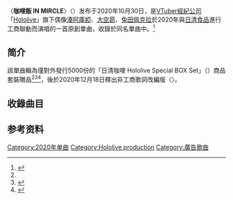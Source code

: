 {{noteTA
|G1=Music
}}
{{Infobox song
| name       = 咖哩飯 IN MIRCLE
| original_name = 「{{lang|ja|カレーメシ・イン・ミラクル}}」
| type       = single
| artist     = [[湊阿庫婭|湊阿庫婭]]、[[大空昴|大空昴]]、[[兔田佩克拉|兔田佩克拉]]
| cover      = Curry_Meshi_in_Miracle-CDcover.jpg
| released   = {{start date|2020|10|30}}<ref name="box">{{Cite web|url=https://www.nissin.com/jp/news/8995|script-title=ja:「日清カレーメシ ホロライブ 特別BOXセット」(10月14日予約受付開始)|website=日清食品グループ|date=2020-10-12|accessdate=2021-03-14|archive-date=2020-11-08|archive-url=https://web.archive.org/web/20201108183023/https://www.nissin.com/jp/news/8995|language=ja|dead-url=no}}</ref>
| format     = {{hlist|[[CD|CD]]|[[數位音樂下載|數位下載]]}}
| genre      = [[J-POP|J-POP]]<br/>[[角色歌曲|角色歌曲]]
| composer   = 烏屋茶房、{{lang|ja|篠崎あやと}}
| lyricist   = 烏屋茶房、{{lang|ja|篠崎あやと}}
| producer   = 
| length     = {{duration|m=4|s=24}}
| label      = [[日清食品控股|日清食品]]
| misc = {{External music video|{{youtube|3QJD9iekpDQ|〈咖哩飯 IN MIRCLE〉}}}}
}}

〈'''咖哩飯 IN MIRCLE'''〉（{{lang-ja|「カレーメシ・イン・ミラクル」}}）发布于2020年10月30日，是[[VTuber|VTuber]][[經紀公司|經紀公司]]「[[hololive_production|Hololive]]」旗下偶像[[湊阿庫婭|湊阿庫婭]]、[[大空昴|大空昴]]、[[兔田佩克拉|兔田佩克拉]]於2020年與[[日清食品控股|日清食品]]進行工商聯動而演唱的一首原創單曲，收錄於同名單曲中。<ref>{{Cite web|url=https://vgmdb.net/album/106670|script-title=en:TLMC-0006 Curry Meshi in Miracle|website=VGMdb|accessdate=2021-03-14|language=en|archive-date=2021-02-27|archive-url=https://web.archive.org/web/20210227035857/https://vgmdb.net/album/106670|dead-url=no}}</ref>

== 简介 ==
該單曲輯為僅對外發行5000份的「日清咖哩 Hololive Special BOX Set」（{{lang|ja|日清カレーメシ ホロライブ 特別BOXセット}}）商品套裝贈品<ref name="box"/><ref>{{Cite web|url=https://www.currymeshi.com/hololive/|script-title=ja:カレーメシ×ホロライブ おなかがへったらカレーメシでSHOW！|website=VGMdb|accessdate=2021-03-14|archive-date=2020-12-03|archive-url=https://web.archive.org/web/20201203163507/https://www.currymeshi.com/hololive/|language=ja|dead-url=no}}</ref><ref>{{Cite web|url=https://www.itmedia.co.jp/news/articles/2010/13/news074.html|script-title=ja:ホロライブの新曲CD付き「日清カレーメシ」発売　「カレーメシ・イン・ミラクル」収録|website=ITmedia NEWS|date=2020-10-13|accessdate=2021-03-14|archive-date=2020-10-25|archive-url=https://web.archive.org/web/20201025091810/https://www.itmedia.co.jp/news/articles/2010/13/news074.html|language=ja|dead-url=no}}</ref>，後於2020年12月18日釋出非工商歌詞改編版〈{{link-ja|Hacha-Mecha MIRCLE|Hacha-Mecha ミラクル}}〉。

==收錄曲目==
{{tracklist
| headline = 數位下載
| total_length = 22:10

| title1 = カレーメシ・イン・ミラクル
| length1 = 4:24

| title2 = カレーメシ・イン・ミラクル -篠崎あやと Remix-
| length2 = 3:59
| longnote2 = 編曲家重新混音的再製版本

| title3 = カレーメシ・イン・ミラクル -ロイド's 五分計 Remix-
| length3 = 5:00
| longnote3 = 設計給當熱水倒進泡飯中，軟化至可以享用所需時間的五分鐘加長版

| title4 = カレーメシ・イン・ミラクル -インストバージョン-
| length4 = 2:48
| longnote4 = 伴唱帶版本

| title5 = カレーメシ・イン・ミラクル -カラオケバージョン-
| length5 = 4:13
| longnote5 = 卡拉OK用的去人聲版本
}}

==参考资料==
{{Reflist}}

{{hololive}}
[[Category:2020年单曲|Category:2020年单曲]]
[[Category:Hololive_production|Category:Hololive production]]
[[Category:廣告歌曲|Category:廣告歌曲]]
